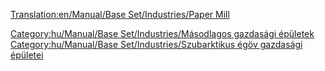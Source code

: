[[Translation:en/Manual/Base Set/Industries/Paper Mill]]

{{hu/Manual/Base Set/Industries/Gazdasági épületek|kép=en/Manual/Base Set/Industries/Papermill.png
|név=Papírgyár
|klíma=[[hu/Manual/Éghajlatok#szubarktikus|Szubarktikus]]
|elfogad=[[hu/Manual/Base Set/Cargos/Fa|fát]]
|előállít=[[hu/Manual/Base Set/Cargos/Papír|papírt]]
|megjegyzés=más éghajlaton nem található
}}

{{hu/Manual/Base Set/Industries/Navbox Gazdasági épületek}}

[[Category:hu/Manual/Base Set/Industries/Másodlagos gazdasági épületek]]
[[Category:hu/Manual/Base Set/Industries/Szubarktikus égöv gazdasági épületei]]